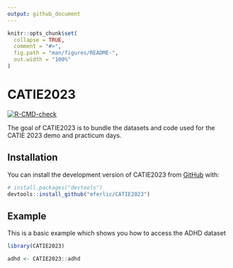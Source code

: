 ```yaml
---
output: github_document
---
```


<!-- README.md is generated from README.Rmd. Please edit that file -->

```r
knitr::opts_chunk$set(
  collapse = TRUE,
  comment = "#>",
  fig.path = "man/figures/README-",
  out.width = "100%"
)
```

# CATIE2023

<!-- badges: start -->
[![R-CMD-check](https://github.com/mferlic/CATIE2023/actions/workflows/R-CMD-check.yaml/badge.svg)](https://github.com/mferlic/CATIE2023/actions/workflows/R-CMD-check.yaml)
<!-- badges: end -->

The goal of CATIE2023 is to bundle the datasets and code used for the CATIE 2023 demo and practicum days.

## Installation

You can install the development version of CATIE2023 from [GitHub](https://github.com/) with:

``` r
# install.packages("devtools")
devtools::install_github("mferlic/CATIE2023")
```

## Example

This is a basic example which shows you how to access the ADHD dataset

```r
library(CATIE2023)

adhd <- CATIE2023::adhd
```

